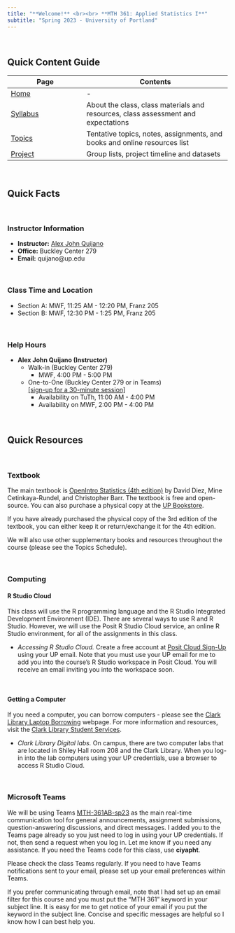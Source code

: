 ---
title: "**Welcome!** <br><br> **MTH 361: Applied Statistics I**"
subtitle: "Spring 2023 - University of Portland"
---

<br>

## **Quick Content Guide**

| Page                                         | Contents                                                                             |
|----------------------------------------------|--------------------------------------------------------------------------------------|
| [Home](index.html)          | -                                                                                    |
| [Syllabus](syllabus.html)   | About the class, class materials and resources, class assessment and expectations |
| [Topics](topics.html) | Tentative topics, notes, assignments, and books and online resources list        |
| [Project](tba.html) | Group lists, project timeline and datasets        |

<br>

## **Quick Facts**

<br>

### Instructor Information

  * **Instructor:** [Alex John Quijano](https://www.alexjohnquijano.com/){target="_blank"} <br>
  * **Office:** Buckley Center 279 <br>
  * **Email:** quijano@up.edu <br>

<br>

### Class Time and Location

  * Section A: MWF, 11:25 AM - 12:20 PM, Franz 205 <br>
  * Section B: MWF, 12:30 PM - 1:25 PM, Franz 205 <br>

<br>

### Help Hours

* **Alex John Quijano (Instructor)**
  * Walk-in (Buckley Center 279)
    - MWF, 4:00 PM - 5:00 PM
  * One-to-One (Buckley Center 279 or in Teams) <br>
    [[sign-up for a 30-minute session]](https://calendly.com/alexjohnquijano/quijano-sp23-scheduled-help-hours)
      - Availability on TuTh, 11:00 AM - 4:00 PM 
      - Availability on MWF, 2:00 PM - 4:00 PM
    
<br>

## **Quick Resources**

<br>

### Textbook

The main textbook is [OpenIntro Statistics (4th edition)](https://www.openintro.org/book/os/){target="_blank"} by David Diez, Mine Cetinkaya-Rundel, and Christopher Barr. The textbook is free and open-source. You can also purchase a physical copy at the [UP Bookstore](https://uportland.bncollege.com/).

If you have already purchased the physical copy of the 3rd edition of the textbook, you can either keep it or return/exchange it for the 4th edition.

We will also use other supplementary books and resources throughout the course (please see the Topics Schedule).

<br>

### Computing

#### R Studio Cloud

This class will use the R programming language and the R Studio Integrated Development Environment (IDE). There are several ways to use R and R Studio. However, we will use the Posit R Studio Cloud service, an online R Studio environment, for all of the assignments in this class.

* *Accessing R Studio Cloud.* Create a free account at [Posit Cloud Sign-Up](https://posit.cloud/plans/free){target="_blank"} using your UP email. Note that you must use your UP email for me to add you into the course's R Studio workspace in Posit Cloud. You will receive an email inviting you into the workspace soon.

<br>

#### Getting a Computer

If you need a computer, you can borrow computers - please see the [Clark Library Laptop Borrowing](https://library.up.edu/services/laptops.html){target="_blank"} webpage. For more information and resources, visit the [Clark Library Student Services](https://library.up.edu/services/services-students.html){target="_blank"}.

* *Clark Library Digital labs.* On campus, there are two computer labs that are located in Shiley Hall room 208 and the Clark Library. When you log-in into the lab computers using your UP credentials, use a browser to access R Studio Cloud.

<br>

### Microsoft Teams

We will be using Teams [MTH-361AB-sp23](https://teams.microsoft.com/l/team/19%3aVHaf9on4w352ST4xnIjKJzKfnU6V7vGqLxmdOh8EOxk1%40thread.tacv2/conversations?groupId=2da29649-c261-42c8-b545-b05f8829edcf&tenantId=ea8f3949-231c-40b6-a33f-56873af96f87){target="_blank"} as the main real-time communication tool for general announcements, assignment submissions, question-answering discussions, and direct messages. I added you to the Teams page already so you just need to log in using your UP credentials. If not, then send a request when you log in. Let me know if you need any assistance. If you need the Teams code for this class, use **ciyapht**.

Please check the class Teams regularly. If you need to have Teams notifications sent to your email, please set up your email preferences within Teams.

If you prefer communicating through email, note that I had set up an email filter for this course and you must put the “MTH 361” keyword in your subject line. It is easy for me to get notice of your email if you put the keyword in the subject line. Concise and specific messages are helpful so I know how I can best help you.

<br>
